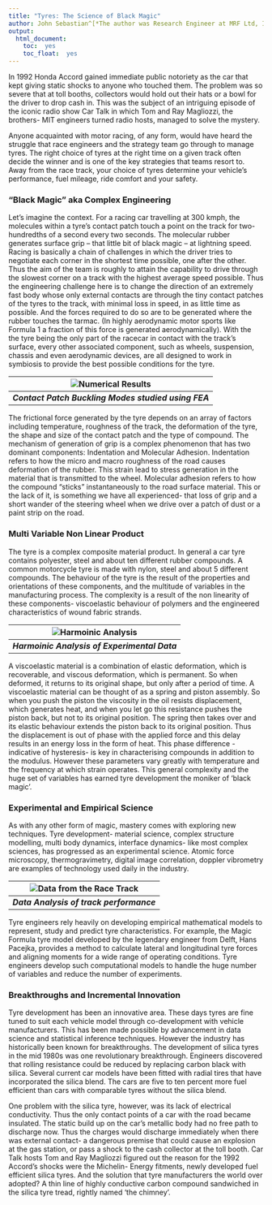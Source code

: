 ```yaml
---
title: "Tyres: The Science of Black Magic"
author: John Sebastian^[*The author was Research Engineer at MRF Ltd, India's largest tyre company*]
output: 
  html_document: 
    toc:  yes
    toc_float:  yes
---
```


In 1992 Honda Accord gained immediate public notoriety as the car that kept giving static shocks to anyone who touched them. The problem was so severe that at toll booths, collectors would hold out their hats or a bowl for the driver to drop cash in. This was the subject of an intriguing episode of the iconic radio show Car Talk in which Tom and Ray Magliozzi, the brothers- MIT engineers turned radio hosts, managed to solve the mystery.

Anyone acquainted with motor racing, of any form, would have heard the struggle that race engineers and the strategy team go through to manage tyres. The right choice of tyres at the right time on a given track often decide the winner and is one of the key strategies that teams resort to. Away from the race track, your choice of tyres determine your vehicle's performance, fuel mileage, ride comfort and your safety.

### "Black Magic" aka Complex Engineering

Let's imagine the context. For a racing car travelling at 300 kmph, the molecules within a tyre’s contact patch touch a point on the track for two-hundredths of a second every two seconds. The molecular rubber generates surface grip – that little bit of black magic – at lightning speed. Racing is basically a chain of challenges in which the driver tries to negotiate each corner in the shortest time possible, one after the other. Thus the aim of the team is roughly to attain the capability to drive through the slowest corner on a track with the highest average speed possible. Thus the engineering challenge here is to change the direction of an extremely fast body whose only external contacts are through the tiny contact patches of the tyres to the track, with minimal loss in speed, in as little time as possible. And the forces required to do so are to be generated where the rubber touches the tarmac. (In highly aerodynamic motor sports like Formula 1 a fraction of this force is generated aerodynamically). With the the tyre being the only part of the racecar in contact with the track’s surface, every other associated component, such as wheels, suspension, chassis and even aerodynamic devices, are all designed to work in symbiosis to provide the best possible conditions for the tyre.

|![Numerical Results](./femres.png)
|:-:
|***Contact Patch Buckling Modes studied using FEA***
The frictional force generated by the tyre depends on an array of factors including temperature, roughness of the track, the deformation of the tyre, the shape and size of the contact patch and the type of compound. The mechanism of generation of grip is a complex phenomenon that has two dominant components: Indentation and Molecular Adhesion. Indentation refers to how the micro and macro roughness of the road causes deformation of the rubber. This strain lead to stress generation in the material that is transmitted to the wheel. Molecular adhesion refers to how the compound "sticks" instantaneously to the road surface material. This or the lack of it, is something we have all experienced- that loss of grip and a short wander of the steering wheel when we drive over a patch of dust or a paint strip on the road.

### Multi Variable Non Linear Product

The tyre is a complex composite material product. In general a car tyre contains polyester, steel and about ten different rubber compounds. A common motorcycle tyre is made with nylon, steel and about 5 different compounds. The behaviour of the tyre is the result of the properties and orientations of these components, and the multitude of variables in the manufacturing process. The complexity is a result of the non linearity of these components- viscoelastic behaviour of polymers and the engineered characteristics of wound fabric strands.

|![Harmoinic Analysis](./harmonic.png)
|:-:
|***Harmoinic Analysis of Experimental Data***

A viscoelastic material is a combination of elastic deformation, which is recoverable, and viscous deformation, which is permanent. So when deformed, it returns to its original shape, but only after a period of time. A viscoelastic material can be thought of as a spring and piston assembly. So when you push the piston the viscosity in the oil resists displacement, which generates heat, and when you let go this resistance pushes the piston back, but not to its original position. The spring then takes over and its elastic behaviour extends the piston back to its original position. Thus the displacement is out of phase with the applied force and this delay results in an energy loss in the form of heat. This phase difference - indicative of hysteresis- is key in characterising compounds in addition to the modulus. However these parameters vary greatly with temperature and the frequency at which strain operates. This general complexity and the huge set of variables has earned tyre development the moniker of 'black magic'.

### Experimental and Empirical Science

As with any other form of magic, mastery comes with exploring new techniques. Tyre development- material science, complex structure modelling, multi body dynamics, interface dynamics- like most complex sciences, has progressed as an experimental science.  Atomic force microscopy, thermogravimetry, digital image correlation, doppler vibrometry are examples of  technology used daily in the industry. 

|![Data from the Race Track](./tracktest.png)
|:-:
|***Data Analysis of track performance***

Tyre engineers rely heavily on developing empirical mathematical models to represent, study and predict tyre characteristics. For example, the Magic Formula tyre model developed by the legendary engineer from Delft, Hans Pacejka, provides a method to calculate lateral and longitudinal tyre forces and aligning moments for a wide range of operating conditions. Tyre engineers develop such computational models to handle the huge number of variables and reduce the number of experiments. 

### Breakthroughs and Incremental Innovation

Tyre development has been an innovative area. These days tyres are fine tuned to suit each vehicle model through co-development with vehicle manufacturers. This has been made possible by advancement in data science and statistical inference techniques. However the industry has historically been known for breakthroughs. The development of silica tyres in the mid 1980s was one revolutionary breakthrough. Engineers discovered that rolling resistance could be reduced by replacing carbon black with silica. Several current car models have been fitted with radial tires that have incorporated the silica blend. The cars are five to ten percent more fuel efficient than cars with comparable tyres without the silica blend.

One problem with the silica tyre, however, was its lack of electrical conductivity. Thus the only contact points of a car with the road became insulated. The static build up on the car's metallic body had no free path to discharge now. Thus the charges would discharge immediately when there was external contact- a dangerous premise that could cause an explosion at the gas station, or pass a shock to the cash collector at the toll booth. Car Talk hosts Tom and Ray Magliozzi figured out the reason for the 1992 Accord's shocks were the Michelin- Energy fitments, newly developed fuel efficient silica tyres. And the solution that tyre manufacturers the world over adopted? A thin line of highly conductive carbon compound sandwiched in the silica tyre tread, rightly named 'the chimney'.


     
